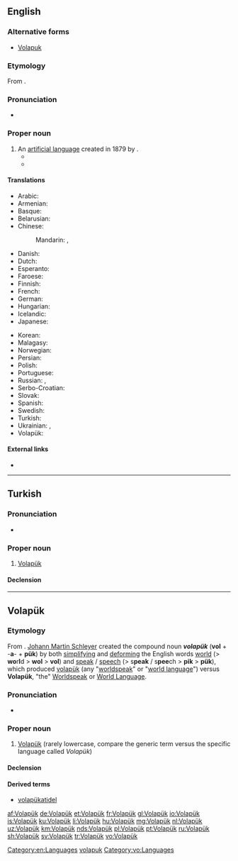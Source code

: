 {{also|volapuk|Volapuk|volapük|Volapük}}
==English==

{{interwiktionary|code=vo}}
{{wikipedia}}

===Alternative forms===
* [[Volapuk]]

===Etymology===
From {{etyl|vo|en}} {{term|lang=vo|Volapük}}.

===Pronunciation===
* {{hyphenation|Vo|la|pük|lang=en}}

===Proper noun===
{{en-proper noun}}

# An [[artificial language]] created in 1879 by {{w|Johann Martin Schleyer}}.
#* {{quote-journal | author= A. F. B. Crofton | date = 1897-04 | title =The Language of Crime | authorlink=s:Author:A. F. B. Crofton |url=https://en.wikisource.org/wiki/Popular_Science_Monthly/Volume_50/April_1897/The_Language_of_Crime |periodical =[[w:Popular Science Monthly|Popular Science Monthly]] |volume= 50 |page=834 |passage=...some authors have claimed that the slang of the criminal was a kind of international language for thieves, a '''Volapük''' of crime. |issn=0161-7370 |oclc=488612811}}
#* {{quote-book|year=2004|author=Steven Roger Fischer|title=A history of language|pageurl=http://books.google.com.br/books?id=5i1Ql7QQy0kC&pg=PA209#v=onepage&q&f=false|isbn=9781861890801|page=180|publisher=Reaktion Books|passage=The first practical constructed language was the south-west German Pastor Schleyer's '''Volapük''' from 1879; its complicated grammar and irregular vocabulary made learning difficult, however. The most successful has been Esperanto, devised by the Warsaw ophthalmologist Ludwig Zamenhof in 1887, that today can count some one million speakers.}}

====Translations====
{{trans-top|language}}
* Arabic: {{t|ar|فُولَابُوك|m|tr=fulabūk}}
* Armenian: {{t|hy|վոլապյուկ|sc=Armn}}
* Basque: {{t+|eu|volapük}}
* Belarusian: {{t|be|валяпюк|m|tr=valapjuk}}
* Chinese:
*: Mandarin: {{t|cmn|沃拉普克語|sc=Hani}}, {{t|cmn|沃拉普克语|tr=Wòlāpǔkèyǔ|sc=Hani}}
* Danish: {{t|da|volapyk}}
* Dutch: {{t+|nl|Volapük}}
* Esperanto: {{t+|eo|volapuko}}
* Faroese: {{t|fo|volapúkk|n}}
* Finnish: {{t+|fi|volapük}}
* French: {{t+|fr|volapük|m}}
* German: {{t+|de|Volapük|n}}
* Hungarian: {{t+|hu|volapük}}
* Icelandic: {{t+|is|vólapuk}}
* Japanese: {{t+|ja|ヴォラピュク|tr=Vorapyuku}}
{{trans-mid}}
* Korean: {{t+|ko|볼라퓌크|tr=Bollapuikeu|sc=Hang}}
* Malagasy: {{t+|mg|volapoky}}
* Norwegian: {{t|no|volapyk}}
* Persian: {{t|fa|ولاپوک|tr=Volapuk|sc=fa-Arab}}
* Polish: {{t|pl|wolapik|m}}
* Portuguese: {{t+|pt|volapuque}}
* Russian: {{t+|ru|волапю́к|m}}, {{t+|ru|воляпю́к|m}}
* Serbo-Croatian: {{t|sh|volapuk}}
* Slovak: {{t|sk|volapük|m}}
* Spanish: {{t|es|volapük|m}}
* Swedish: {{t+|sv|volapük}} {{t|sv|volapyk}}
* Turkish: {{t+|tr|Volapük}}
* Ukrainian: {{t+|uk|волапюк|m|tr=volapjúk}}, {{t|uk|воляпюк|m|tr=voljapjúk}}
* Volapük: {{t+|vo|Volapük}}
{{trans-bottom}}

====External links====
* {{ISO 639|1code=vo|3code=vol|link=Linguist List}}

[[Category:en:Languages]]
[[Category:English terms spelled with Ü|volapuk]]

----

==Turkish==

===Pronunciation===
* {{hyphenation|Vo|la|pük|lang=en}}

===Proper noun===
{{tr-proper noun}}

# {{context|linguistics|lang=tr}} [[#English|Volapük]]

====Declension====
{{tr-prop-c-öü}}
{{tr-poss-c1-öü}}

----

==Volapük==

===Etymology===
From {{compound|lang=vo|vol|-a-|pük|t1=world|t2=genitive morpheme|t3=speak, speech, language}}. [[w:Johann Martin Schleyer|Johann Martin Schleyer]] created the compound noun '''''volapük''''' ('''vol''' + -'''a'''- + '''pük''') by both [[simplifying]] and [[deforming]] the English words [[world]] (> '''wo'''r'''l'''d > '''wol''' > '''vol''') and [[speak]] / [[speech]] (> s'''peak''' / s'''pee'''ch > '''pik''' > '''pük'''), which produced {{qualifier|lowercase generic term}} [[volapük]] (any "[[worldspeak]]" or "[[world language]]") versus {{qualifier|uppercase specific term}} '''Volapük''', "the" [[Worldspeak]] or [[World Language]].

===Pronunciation===
* {{IPA|/volaˈpyk/|lang=vo}}

===Proper noun===
{{head|vo|proper noun}}

# [[#English|Volapük]] (rarely lowercase, compare the generic term {{term|volapük|lang=vo}} versus the specific language called ''Volapük'')

====Declension====
{{vo-decl-noun-np}}

====Derived terms====
* [[volapükatidel]]

[[Category:vo:Languages]]

[[af:Volapük]]
[[de:Volapük]]
[[et:Volapük]]
[[fr:Volapük]]
[[gl:Volapük]]
[[io:Volapük]]
[[is:Volapük]]
[[ku:Volapük]]
[[li:Volapük]]
[[hu:Volapük]]
[[mg:Volapük]]
[[nl:Volapük]]
[[uz:Volapük]]
[[km:Volapük]]
[[nds:Volapük]]
[[pl:Volapük]]
[[pt:Volapük]]
[[ru:Volapük]]
[[sh:Volapük]]
[[sv:Volapük]]
[[tr:Volapük]]
[[vo:Volapük]]
